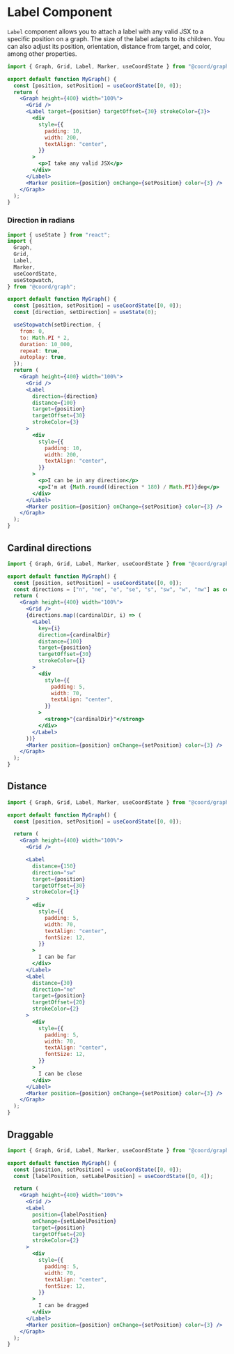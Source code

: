 # Label Component

`Label` component allows you to attach a label with any valid JSX to a specific position on a graph.
The size of the label adapts to its children.
You can also adjust its position, orientation, distance from target, and color, among other properties.

```jsx live
import { Graph, Grid, Label, Marker, useCoordState } from "@coord/graph";

export default function MyGraph() {
  const [position, setPosition] = useCoordState([0, 0]);
  return (
    <Graph height={400} width="100%">
      <Grid />
      <Label target={position} targetOffset={30} strokeColor={3}>
        <div
          style={{
            padding: 10,
            width: 200,
            textAlign: "center",
          }}
        >
          <p>I take any valid JSX</p>
        </div>
      </Label>
      <Marker position={position} onChange={setPosition} color={3} />
    </Graph>
  );
}
```

### Direction in radians

```jsx live
import { useState } from "react";
import {
  Graph,
  Grid,
  Label,
  Marker,
  useCoordState,
  useStopwatch,
} from "@coord/graph";

export default function MyGraph() {
  const [position, setPosition] = useCoordState([0, 0]);
  const [direction, setDirection] = useState(0);

  useStopwatch(setDirection, {
    from: 0,
    to: Math.PI * 2,
    duration: 10_000,
    repeat: true,
    autoplay: true,
  });
  return (
    <Graph height={400} width="100%">
      <Grid />
      <Label
        direction={direction}
        distance={100}
        target={position}
        targetOffset={30}
        strokeColor={3}
      >
        <div
          style={{
            padding: 10,
            width: 200,
            textAlign: "center",
          }}
        >
          <p>I can be in any direction</p>
          <p>I'm at {Math.round((direction * 180) / Math.PI)}deg</p>
        </div>
      </Label>
      <Marker position={position} onChange={setPosition} color={3} />
    </Graph>
  );
}
```

## Cardinal directions

```jsx live
import { Graph, Grid, Label, Marker, useCoordState } from "@coord/graph";

export default function MyGraph() {
  const [position, setPosition] = useCoordState([0, 0]);
  const directions = ["n", "ne", "e", "se", "s", "sw", "w", "nw"] as const;
  return (
    <Graph height={400} width="100%">
      <Grid />
      {directions.map((cardinalDir, i) => (
        <Label
          key={i}
          direction={cardinalDir}
          distance={100}
          target={position}
          targetOffset={30}
          strokeColor={i}
        >
          <div
            style={{
              padding: 5,
              width: 70,
              textAlign: "center",
            }}
          >
            <strong>"{cardinalDir}"</strong>
          </div>
        </Label>
      ))}
      <Marker position={position} onChange={setPosition} color={3} />
    </Graph>
  );
}

```

## Distance

```jsx live
import { Graph, Grid, Label, Marker, useCoordState } from "@coord/graph";

export default function MyGraph() {
  const [position, setPosition] = useCoordState([0, 0]);

  return (
    <Graph height={400} width="100%">
      <Grid />

      <Label
        distance={150}
        direction="sw"
        target={position}
        targetOffset={30}
        strokeColor={1}
      >
        <div
          style={{
            padding: 5,
            width: 70,
            textAlign: "center",
            fontSize: 12,
          }}
        >
          I can be far
        </div>
      </Label>
      <Label
        distance={30}
        direction="ne"
        target={position}
        targetOffset={20}
        strokeColor={2}
      >
        <div
          style={{
            padding: 5,
            width: 70,
            textAlign: "center",
            fontSize: 12,
          }}
        >
          I can be close
        </div>
      </Label>
      <Marker position={position} onChange={setPosition} color={3} />
    </Graph>
  );
}
```

## Draggable

```jsx live
import { Graph, Grid, Label, Marker, useCoordState } from "@coord/graph";

export default function MyGraph() {
  const [position, setPosition] = useCoordState([0, 0]);
  const [labelPosition, setLabelPosition] = useCoordState([0, 4]);

  return (
    <Graph height={400} width="100%">
      <Grid />
      <Label
        position={labelPosition}
        onChange={setLabelPosition}
        target={position}
        targetOffset={20}
        strokeColor={2}
      >
        <div
          style={{
            padding: 5,
            width: 70,
            textAlign: "center",
            fontSize: 12,
          }}
        >
          I can be dragged
        </div>
      </Label>
      <Marker position={position} onChange={setPosition} color={3} />
    </Graph>
  );
}
```

